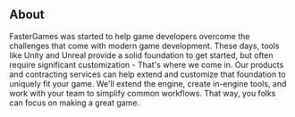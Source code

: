 ## About

FasterGames was started to help game developers overcome the challenges that come with modern game development. These days, tools like Unity and Unreal provide a solid foundation to get started, but often require significant customization - That's where we come in. Our products and contracting services can help extend and customize that foundation to uniquely fit your game. We'll extend the engine, create in-engine tools, and work with your team to simplify common workflows. That way, you folks can focus on making a great game.
